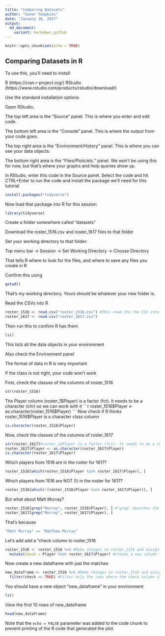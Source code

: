 ```yaml
---
title: "Comparing Datasets"
author: "Conor Tompkins"
date: "January 30, 2017"
output:
  md_document:
    variant: markdown_github
---
```


```r
knitr::opts_chunk$set(echo = TRUE)
```

## Comparing Datasets in R

To use this, you'll need to install:

R (https://cran.r-project.org/)
RStudio (https://www.rstudio.com/products/rstudio/download/)

Use the standard installation options

Open RStudio.

The top left area is the "Source" panel. This is where you enter and edit code.

The bottom left area is the "Console" panel. This is where the output from your code goes.

The top right area is the "Environment/History" panel. This is where you can see your data objects.

The bottom right area is the "Files/Plots/etc." panel. We won't be using this for now, but that's where your graphs and help queries show up.


In RStudio, enter this code in the Source panel. Select the code and hit CTRL+Enter to run the code and install the package we'll need for this tutorial
``` r
install.packages("tidyverse")
```

Now load that package into R for this session
```r
library(tidyverse)
```

Create a folder somewhere called "\comparing datasets"

Download the roster_1516.csv and roster_1617 files to that folder

Set your working directory to that folder:

Top menu bar -> Session -> Set Working Directory -> Choose Directory

That tells R where to look for the files, and where to save any files you create in R

Confirm this using
```r
getwd()
```
That's my working directory. Yours should be whatever your new folder is.

Read the CSVs into R
```r
roster_1516 <- read.csv("roster_1516.csv") #THis read the the CSV into R and creates a dataframe called "roster_1516"
roster_1617 <- read.csv("roster_1617.csv")
```

Then run this to confirm R has them.


```r
ls()
```
This lists all the data objects in your environment

Also check the Environment panel


The format of data in R is very important

If the class is not right, your code won't work

First, check the classes of the columns of roster_1516
```r
str(roster_1516)
```

The Player column (roster_1$Player) is a factor (fct). It needs to be a character (chr) so we can work with it
```r
roster_1516$Player <- as.character(roster_1516$Player)
```
Now check if R thinks roster_1516$Player is a character class column
```r
is.character(roster_1516$Player)
```

Now, check the classes of the columns of roster_1617
```r
str(roster_1617)#roster_2$Player is a factor (fct). It needs to be a character (chr)
roster_1617$Player <- as.character(roster_1617$Player)
is.character(roster_1617$Player)
```

Which players from 1516 are in the roster for 1617?
```r
roster_1516[which(roster_1516$Player %in% roster_1617$Player), ]
```

Which players from 1516 are NOT (!) in the roster for 1617?
```r
roster_1516[which(!(roster_1516$Player %in% roster_1617$Player)), ]
```

But what about Matt Murray?
```r
roster_1516[grep("Murray", roster_1516$Player), ] #"grep" Searches the Player column for a string containing "Murray"
roster_1617[grep("Murray", roster_1617$Player), ]
```

That's because
```r
"Matt Murray" == "Matthew Murray"
```

Let's add add a "check column to roster_1516
```r
roster_1516 <- roster_1516 %>% #Make changes to roster_1516 and assign it back to roster_1516
  mutate(check = Player %in% roster_1617$Player) #Create a new column "check" that checks if the rows in Player column from roster_1516 match the rows in roster_1617
```

Now create a new dataframe with just the matches
```r
new_dataframe <- roster_1516 %>% #Make changes to roster_1516 and assign it to a new object, new_dataframe
  filter(check == TRUE) #Filter only the rows where the check column is TRUE
```

You should have a new object "new_dataframe" in your environment
```r
ls()
```

View the first 10 rows of new_dataframe
```r
head(new_dataframe)
```
Note that the `echo = FALSE` parameter was added to the code chunk to prevent printing of the R code that generated the plot.
